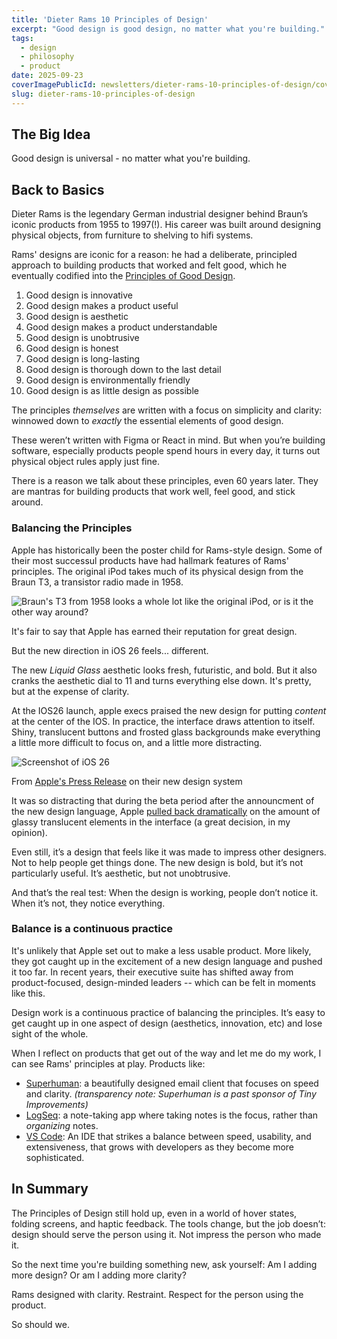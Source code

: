 ```yaml
---
title: 'Dieter Rams 10 Principles of Design'
excerpt: "Good design is good design, no matter what you're building."
tags:
  - design
  - philosophy
  - product
date: 2025-09-23
coverImagePublicId: newsletters/dieter-rams-10-principles-of-design/cover
slug: dieter-rams-10-principles-of-design
---
```



## The Big Idea
Good design is universal - no matter what you're building.

## Back to Basics

Dieter Rams is the legendary German industrial designer behind Braun’s iconic products from 1955 to 1997(!). His career was built around designing physical objects, from furniture to shelving to hifi systems.

Rams' designs are iconic for a reason: he had a deliberate, principled approach to building products that worked and felt good, which he eventually codified into the [Principles of Good Design](https://en.wikipedia.org/wiki/Dieter_Rams#Ten_Principles_of_Good_design).

1. Good design is innovative
2. Good design makes a product useful
3. Good design is aesthetic
4. Good design makes a product understandable
5. Good design is unobtrusive
6. Good design is honest
7. Good design is long-lasting
8. Good design is thorough down to the last detail
9. Good design is environmentally friendly
10. Good design is as little design as possible

The principles _themselves_ are written with a focus on simplicity and clarity: winnowed down to _exactly_ the essential elements of good design.

These weren’t written with Figma or React in mind. But when you’re building software, especially products people spend hours in every day, it turns out physical object rules apply just fine.

There is a reason we talk about these principles, even 60 years later. They are mantras for building products that work well, feel good, and stick around.


### Balancing the Principles

Apple has historically been the poster child for Rams-style design. Some of their most successul products have had hallmark features of Rams' principles. The original iPod takes much of its physical design from the Braun T3, a transistor radio made in 1958.

<Image
  publicId="newsletters/dieter-rams-10-principles-of-design/comparison"
  alt="Braun's T3 from 1958 looks a whole lot like the original iPod, or is it the other way around?"
/>

It's fair to say that Apple has earned their reputation for great design.

But the new direction in iOS 26 feels... different.

The new _Liquid Glass_ aesthetic looks fresh, futuristic, and bold. But it also cranks the aesthetic dial to 11 and turns everything else down. It's pretty, but at the expense of clarity.

At the IOS26 launch, apple execs praised the new design for putting _content_ at the center of the IOS. In practice, the interface draws attention to itself. Shiny, translucent buttons and frosted glass backgrounds make everything a little more difficult to focus on, and a little more distracting.

<Image
  publicId="newsletters/dieter-rams-10-principles-of-design/liquid-glass"
  alt="Screenshot of iOS 26"
/>

<span className="text-sm italic">From <a href="https://www.apple.com/newsroom/2025/06/apple-introduces-a-delightful-and-elegant-new-software-design/" target="_blank" rel="noopener noreferrer">Apple's Press Release</a> on their new design system</span>

It was so distracting that during the beta period after the announcment of the new design language, Apple [pulled back dramatically](https://9to5mac.com/2025/07/07/liquid-glass-in-ios-26-beta-3-is-much-less-dramatic-as-apple-optimizes-redesign-for-usability/) on the amount of glassy translucent elements in the interface (a great decision, in my opinion).

Even still, it’s a design that feels like it was made to impress other designers. Not to help people get things done. The new design is bold, but it’s not particularly useful. It’s aesthetic, but not unobtrusive.

And that’s the real test:
When the design is working, people don’t notice it.
When it’s not, they notice everything.

### Balance is a continuous practice

It's unlikely that Apple set out to make a less usable product. More likely, they got caught up in the excitement of a new design language and pushed it too far. In recent years, their executive suite has shifted away from product-focused, design-minded leaders -- which can be felt in moments like this.

Design work is a continuous practice of balancing the principles. It’s easy to get caught up in one aspect of design (aesthetics, innovation, etc) and lose sight of the whole.

When I reflect on products that get out of the way and let me do my work, I can see Rams' principles at play. Products like:

- [Superhuman](https://superhuman.com/ti): a beautifully designed email client that focuses on speed and clarity. _(transparency note: Superhuman is a past sponsor of Tiny Improvements)_
- [LogSeq](https://logseq.com/): a note-taking app where taking notes is the focus, rather than _organizing_ notes.
- [VS Code](https://code.visualstudio.com/): An IDE that strikes a balance between speed, usability, and extensiveness, that grows with developers as they become more sophisticated.

## In Summary

The Principles of Design still hold up, even in a world of hover states, folding screens, and haptic feedback. The tools change, but the job doesn’t: design should serve the person using it. Not impress the person who made it.

So the next time you're building something new, ask yourself:
Am I adding more design?
Or am I adding more clarity?

Rams designed with clarity. Restraint. Respect for the person using the product.

So should we.
